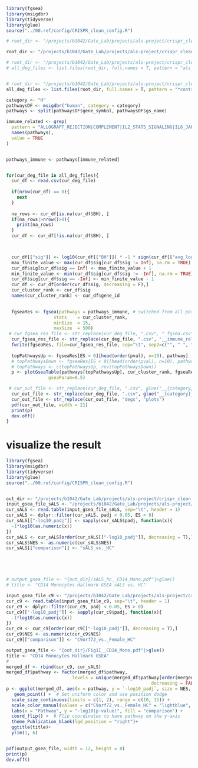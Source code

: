 ```r
library(fgsea)
library(msigdbr)
library(tidyverse)
library(glue)
source("../00.ref/config/CRISPR_clean_config.R")

# root_dir <- "/projects/b1042/Gate_Lab/projects/als-project/crispr_clean_final/05.DEG_717_filter/degs/female_c9_hc/SCT/age"

root_dir <- "/projects/b1042/Gate_Lab/projects/als-project/crispr_clean_final/05.DEG_717_filter/degs/sALS_hc/SCT/age_sex"

# root_dir <- "/projects/b1042/Gate_Lab/projects/als-project/crispr_clean_final/05.DEG_717_filter/degs/diagnosis/SCT/age_sex"
# all_deg_files <- list.files(root_dir, full.names = T, pattern = "als_fast_vs._healthy_control\\.csv$|als_slow_vs._healthy_control\\.csv$")


# root_dir <- "/projects/b1042/Gate_Lab/projects/als-project/crispr_clean_final/05.DEG_717_filter/degs/diagnosis_general/SCT/age_sex"
all_deg_files <- list.files(root_dir, full.names = T, pattern = "*control.csv$")

category <- "H"
pathwaysDF <- msigdbr("human", category = category)
pathways <- split(pathwaysDF$gene_symbol, pathwaysDF$gs_name)

immune_related <- grep(
  pattern = "ALLOGRAFT_REJECTION|COMPLEMENT|IL2_STAT5_SIGNALING|IL6_JAK_STAT3_SIGNALING|INFLAMMATORY_RESPONSE|INTERFERON_ALPHA_RESPONSE|INTERFERON_GAMMA_RESPONSE|TNFA_SIGNALING_VIA_NFKB",
  names(pathways),
  value = TRUE
)


pathways_immune <- pathways[immune_related]


for(cur_deg_file in all_deg_files){
  cur_df <- read.csv(cur_deg_file)
  
  if(nrow(cur_df) == 0){
    next
  }
  
  na_rows <- cur_df[is.na(cur_df$BH), ]
  if(na_rows|>nrow()>0){
    print(na_rows)
  }
  cur_df <- cur_df[!is.na(cur_df$BH), ]


  
  cur_df[["sig"]] <- log10(cur_df[["BH"]]) * -1 * sign(cur_df[["avg_log2FC"]])
  max_finite_value <- max(cur_df$sig[cur_df$sig != Inf], na.rm = TRUE)
  cur_df$sig[cur_df$sig == Inf] <- max_finite_value + 1
  min_finite_value <- min(cur_df$sig[cur_df$sig != -Inf], na.rm = TRUE)
  cur_df$sig[cur_df$sig == -Inf] <- min_finite_value - 1
  cur_df <- cur_df[order(cur_df$sig, decreasing = F),]
  cur_cluster_rank <- cur_df$sig
  names(cur_cluster_rank) <- cur_df$gene_id

  
  fgseaRes <- fgsea(pathways = pathways_immune, # switched from all pathways to immune
                  stats    = cur_cluster_rank,
                  minSize  = 15,
                  maxSize  = 500)
 # cur_fgsea_res_file <- str_replace(cur_deg_file, ".csv", "_fgsea.csv")
  cur_fgsea_res_file <- str_replace(cur_deg_file, ".csv", "__immune_related__fgsea.csv")
  fwrite(fgseaRes, file=cur_fgsea_res_file, sep="\t", sep2=c("", " ", ""))
  
  topPathwaysUp <- fgseaRes[ES > 0][head(order(pval), n=10), pathway]
  # topPathwaysDown <- fgseaRes[ES < 0][head(order(pval), n=10), pathway]
  # topPathways <- c(topPathwaysUp, rev(topPathwaysDown))
  p <- plotGseaTable(pathways[topPathwaysUp], cur_cluster_rank, fgseaRes, 
                gseaParam=0.5)

 # cur_out_file <- str_replace(cur_deg_file, ".csv", glue("__{category}_fgsea.pdf"))
  cur_out_file <- str_replace(cur_deg_file, ".csv", glue("__{category}__immune_related__fgsea.pdf"))
  cur_out_file <- str_replace(cur_out_file, "degs", "plots")
  pdf(cur_out_file, width = 21)
  print(p)
  dev.off()
}
```





# visualize the result

```r
library(fgsea)
library(msigdbr)
library(tidyverse)
library(glue)
source("../00.ref/config/CRISPR_clean_config.R")


out_dir <- "/projects/b1042/Gate_Lab/projects/als-project/crispr_clean_final/05.DEG_717_filter/plots/gsea"
input_gsea_file_sALS <- "/projects/b1042/Gate_Lab/projects/als-project/crispr_clean_final/05.DEG_717_filter/degs/sALS_hc/SCT/age_sex/diagnosis_general___CD14_Mono__als_vs._healthy_control_fgsea.csv"
cur_sALS <- read.table(input_gsea_file_sALS, sep="\t", header = 1)
cur_sALS <- dplyr::filter(cur_sALS, padj < 0.05, ES > 0)
cur_sALS[["-log10_padj"]] <- sapply(cur_sALS$padj, function(x){
  -1*log10(as.numeric(x))
})
cur_sALS <- cur_sALS[order(cur_sALS[["-log10_padj"]], decreasing = T),]
cur_sALS$NES <- as.numeric(cur_sALS$NES)
cur_sALS[["comparison"]] <- "sALS_vs._HC"





# output_gsea_file <- "{out_dir}/sALS_hc__CD14_Mono.pdf"|>glue()
# title <- "CD14 Monocytes Hallmark GSEA sALS vs. HC"

input_gsea_file_c9 <- "/projects/b1042/Gate_Lab/projects/als-project/crispr_clean_final/05.DEG_717_filter/degs/female_c9_hc/SCT/age/diagnosis___CD14_Mono__als_c9orf72_vs._healthy_control_fgsea.csv"
cur_c9 <- read.table(input_gsea_file_c9, sep="\t", header = 1)
cur_c9 <- dplyr::filter(cur_c9, padj < 0.05, ES > 0)
cur_c9[["-log10_padj"]] <- sapply(cur_c9$padj, function(x){
  -1*log10(as.numeric(x))
})
cur_c9 <- cur_c9[order(cur_c9[["-log10_padj"]], decreasing = T),]
cur_c9$NES <- as.numeric(cur_c9$NES)
cur_c9[["comparison"]] <- "C9orf72_vs._Female_HC"

output_gsea_file <- "{out_dir}/Fig1I__CD14_Mono.pdf"|>glue()
title <- "CD14 Monocytes Hallmark GSEA"
# 
merged_df <- rbind(cur_c9, cur_sALS)
merged_df$pathway <- factor(merged_df$pathway, 
                         levels = unique(merged_df$pathway[order(merged_df$`-log10_padj`, 
                                                       decreasing = FALSE)]))
p <- ggplot(merged_df, aes(x = pathway, y = `-log10_padj`, size = NES, color = comparison)) +
   geom_point() +  # Set uniform color and use position dodge
  scale_size_continuous(limits = c(1, 2), range = c(10, 15)) +
  scale_color_manual(values = c("C9orf72_vs._Female_HC" = "lightblue", "sALS_vs._HC" = "darkblue")) +
  labs(x = "Pathway", y = "-log10(p-value)", fill = "comparison") +
  coord_flip() +  # Flip coordinates to have pathway on the y-axis
  theme_Publication_blank(lgd_position = "right")+
  ggtitle(title)+
  ylim(1, 6)


pdf(output_gsea_file, width = 12, height = 8)
print(p)
dev.off()
```

